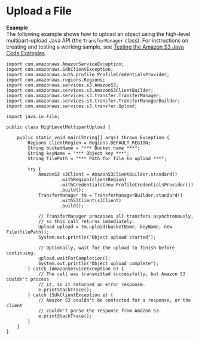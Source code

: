 # Upload a File<a name="HLuploadFileJava"></a>

**Example**  
The following example shows how to upload an object using the high\-level multipart\-upload Java API \(the `TransferManager` class\)\. For instructions on creating and testing a working sample, see [Testing the Amazon S3 Java Code Examples](UsingTheMPJavaAPI.mdx#TestingJavaSamples)\.   

```
import com.amazonaws.AmazonServiceException;
import com.amazonaws.SdkClientException;
import com.amazonaws.auth.profile.ProfileCredentialsProvider;
import com.amazonaws.regions.Regions;
import com.amazonaws.services.s3.AmazonS3;
import com.amazonaws.services.s3.AmazonS3ClientBuilder;
import com.amazonaws.services.s3.transfer.TransferManager;
import com.amazonaws.services.s3.transfer.TransferManagerBuilder;
import com.amazonaws.services.s3.transfer.Upload;

import java.io.File;

public class HighLevelMultipartUpload {

    public static void main(String[] args) throws Exception {
        Regions clientRegion = Regions.DEFAULT_REGION;
        String bucketName = "*** Bucket name ***";
        String keyName = "*** Object key ***";
        String filePath = "*** Path for file to upload ***";

        try {
            AmazonS3 s3Client = AmazonS3ClientBuilder.standard()
                    .withRegion(clientRegion)
                    .withCredentials(new ProfileCredentialsProvider())
                    .build();
            TransferManager tm = TransferManagerBuilder.standard()
                    .withS3Client(s3Client)
                    .build();

            // TransferManager processes all transfers asynchronously,
            // so this call returns immediately.
            Upload upload = tm.upload(bucketName, keyName, new File(filePath));
            System.out.println("Object upload started");

            // Optionally, wait for the upload to finish before continuing.
            upload.waitForCompletion();
            System.out.println("Object upload complete");
        } catch (AmazonServiceException e) {
            // The call was transmitted successfully, but Amazon S3 couldn't process 
            // it, so it returned an error response.
            e.printStackTrace();
        } catch (SdkClientException e) {
            // Amazon S3 couldn't be contacted for a response, or the client
            // couldn't parse the response from Amazon S3.
            e.printStackTrace();
        }
    }
}
```